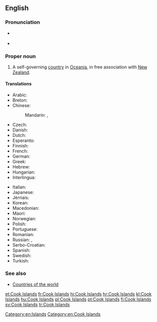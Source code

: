 ==English==

===Pronunciation===
* {{a|UK|US}} {{IPA|/ˈkʊk ˈai.ləndz/|lang=en}}
* {{audio|en-us-Cook Islands.ogg|Audio (US)|lang=en}}

===Proper noun===
{{wikipedia}}
{{en-proper noun}}

# A self-governing [[country]] in [[Oceania]], in free association with [[New Zealand]].

====Translations====
{{trans-top|self-governing country in Oceania}}
* Arabic: {{t|ar|جزر كوك|f-p|tr=júzur kuk}}
* Breton: {{t|br|Inizi Cook}}
* Chinese:
*: Mandarin: {{t+|cmn|庫克群島|sc=Hani}}, {{t|cmn|库克群岛|tr=Kùkè qúndǎo|sc=Hani}}
* Czech: {{t+|cs|Cookovy ostrovy|m-p}}
* Danish: {{t|da|Cookøerne}}
* Dutch: {{t|nl|Cookeilanden}}
* Esperanto: {{t|eo|Kukinsuloj}}
* Finnish: {{t+|fi|Cookinsaaret}}
* French: {{t+|fr|îles Cook|f-p}}
* German: {{t+|de|Cookinseln|f-p}}
* Greek: {{t|el|Νήσοι Κουκ|n-p}}
* Hebrew: {{t|he|איי קוק|tr=Iyey quq|sc=Hebr}}
* Hungarian: {{t+|hu|Cook-szigetek}}
* Interlingua: {{t|ia|Insulas Cook}}
{{trans-mid}}
* Italian: {{t|it|Isole Cook|f-p}}
* Japanese: {{t|ja|クック諸島|tr=クックしょとう, Kukku shotō|sc=Jpan}}
* Jèrriais: {{t|roa-jer|Îles Cook|f-p}}
* Korean: {{t|ko|쿡 제도|tr=Kuk jedo|sc=Kore}}
* Macedonian: {{t|mk|Кукови Острови|p|tr=Kúkovi Óstrovi}}
* Maori: {{t|mi|Kuki Airani}}
* Norwegian: {{t|no|Cookøyene}}
* Polish: {{t+|pl|Wyspy Cooka}}
* Portuguese: {{t+|pt|Ilhas Cook|f-p}}
* Romanian: {{t|ro|Insulele Cook}}
* Russian: {{t|ru|Острова Кука|m-p|tr=Ostrová Kúka}}, {{t|ru|острова Кука|m-p|tr=ostrová Kúka}}
* Serbo-Croatian: {{t|sh|Cookova Ostrva|n-p}}
* Spanish: {{t+|es|Islas Cook|f-p}}
* Swedish: {{t+|sv|Cooköarna}}
* Turkish: {{t+|tr|Cook Adaları}}
{{trans-bottom}}

===See also===
* [[Appendix:Countries of the world|Countries of the world]]

[[Category:en:Islands]]
[[Category:en:Cook Islands]]

[[et:Cook Islands]]
[[fr:Cook Islands]]
[[hi:Cook Islands]]
[[hr:Cook Islands]]
[[kl:Cook Islands]]
[[hu:Cook Islands]]
[[pl:Cook Islands]]
[[pt:Cook Islands]]
[[fi:Cook Islands]]
[[sv:Cook Islands]]
[[tr:Cook Islands]]